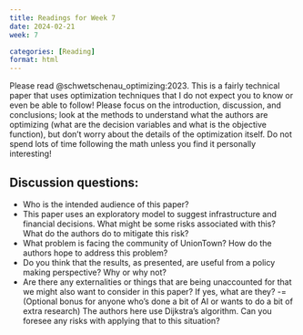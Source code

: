 ```yaml
---
title: Readings for Week 7
date: 2024-02-21
week: 7

categories: [Reading]
format: html
---
```


Please read @schwetschenau_optimizing:2023.
This is a fairly technical paper that uses optimization techniques that I do not expect you to know or even be able to follow!
Please focus on the introduction, discussion, and conclusions; look at the methods to understand what the authors are optimizing (what are the decision variables and what is the objective function), but don’t worry about the details of the optimization itself.
Do not spend lots of time following the math unless you find it personally interesting!

## Discussion questions:

- Who is the intended audience of this paper?
- This paper uses an exploratory model to suggest infrastructure and financial decisions.  What might be some risks associated with this? What do the authors do to mitigate this risk?
- What problem is facing the community of UnionTown? How do the authors hope to address this problem?
- Do you think that the results, as presented, are useful from a policy making perspective?  Why or why not?
- Are there any externalities or things that are being unaccounted for that we might also want to consider in this paper?  If yes, what are they?
-= (Optional bonus for anyone who’s done a bit of AI or wants to do a bit of extra research)  The authors here use Dijkstra’s algorithm.  Can you foresee any risks with applying that to this situation?
